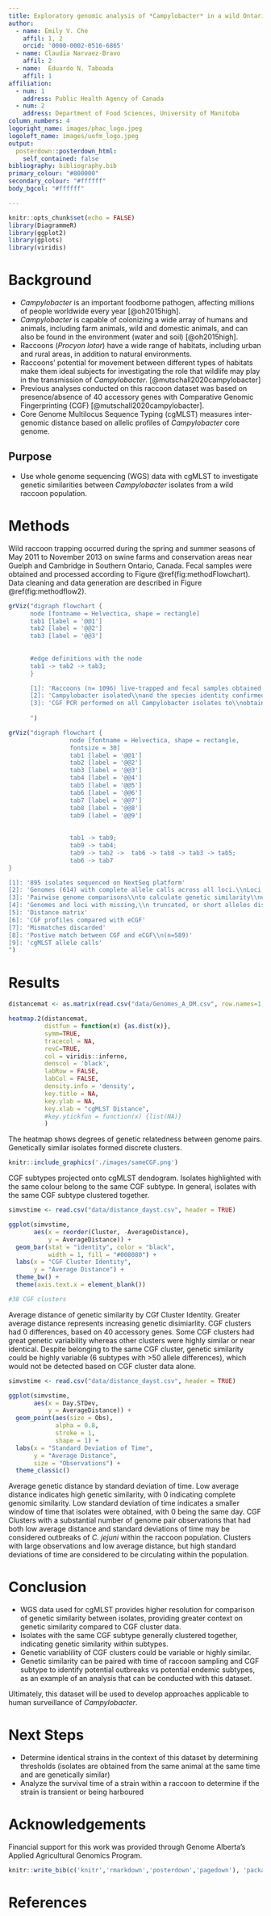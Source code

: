 ```yaml
---
title: Exploratory genomic analysis of *Campylobacter* in a wild Ontario raccoon population 
author:
  - name: Emily V. Che
    affil: 1, 2
    orcid: '0000-0002-0516-6865'
  - name: Claudia Narvaez-Bravo
    affil: 2
  - name:  Eduardo N. Taboada
    affil: 1  
affiliation:
  - num: 1
    address: Public Health Agency of Canada
  - num: 2
    address: Department of Food Sciences, University of Manitoba
column_numbers: 4
logoright_name: images/phac_logo.jpeg
logoleft_name: images/uofm_logo.jpeg
output: 
  posterdown::posterdown_html:
    self_contained: false
bibliography: bibliography.bib
primary_colour: "#800000"
secondary_colour: "#ffffff"
body_bgcol: "#ffffff"

---
```


```r
knitr::opts_chunk$set(echo = FALSE)
library(DiagrammeR)
library(ggplot2)
library(gplots)
library(viridis)

```

# Background

- *Campylobacter* is an important foodborne pathogen, affecting millions of people worldwide every year [@oh2015high].
-	*Campylobacter* is capable of colonizing a wide array of humans and animals, including farm animals, wild and domestic animals, and can also be found in the environment (water and soil) [@oh2015high]. 
-	Raccoons (*Procyon lotor*) have a wide range of habitats, including urban and rural areas, in addition to natural environments. 
-	Raccoons’ potential for movement between different types of habitats make them ideal subjects for investigating the role that wildlife may play in the transmission of *Campylobacter*. [@mutschall2020campylobacter]
- Previous analyses conducted on this raccoon dataset was based on presence/absence of 40 accessory genes with Comparative Genomic Fingerprinting (CGF) [@mutschall2020campylobacter]. 
- Core Genome Multilocus Sequence Typing (cgMLST) measures inter-genomic distance based on allelic profiles of *Campylobacter* core genome. 


## Purpose

- Use whole genome sequencing (WGS) data with cgMLST to investigate genetic similarities between *Campylobacter* isolates from a wild raccoon population. 

# Methods

Wild raccoon trapping occurred during the spring and summer seasons of May 2011 to November 2013 on swine farms and conservation areas near Guelph and Cambridge in Southern Ontario, Canada. Fecal samples were obtained and processed according to Figure \@ref(fig:methodFlowchart). Data cleaning and data generation are described in Figure \@ref(fig:methodflow2). 

```r
grViz("digraph flowchart {
      node [fontname = Helvectica, shape = rectangle]
      tab1 [label = '@@1']
      tab2 [label = '@@2']
      tab3 [label = '@@3']
    
      
      #edge definitions with the node
      tab1 -> tab2 -> tab3;
      }

      [1]: 'Raccoons (n= 1096) live-trapped and fecal samples obtained'
      [2]: 'Campylobacter isolated\\nand the species identity confirmed with PCR'
      [3]: 'CGF PCR performed on all Campylobacter isolates to\\nobtain binary fingerpints, which were assigned a subtype'
      
      ")
```


```r
grViz("digraph flowchart {
                 node [fontname = Helvectica, shape = rectangle,
                 fontsize = 30]
                 tab1 [label = '@@1']
                 tab2 [label = '@@2']
                 tab3 [label = '@@3']
                 tab4 [label = '@@4']
                 tab5 [label = '@@5']
                 tab6 [label = '@@6']
                 tab7 [label = '@@7']
                 tab8 [label = '@@8']
                 tab9 [label = '@@9']
                 
                 
                 tab1 -> tab9;
                 tab9 -> tab4;
                 tab9 -> tab2 ->  tab6 -> tab8 -> tab3 -> tab5;
                 tab6 -> tab7
}

[1]: '895 isolates sequenced on NextSeq platform'
[2]: 'Genomes (614) with complete allele calls across all loci.\\nLoci (685) with complete alleles across all genomes'
[3]: 'Pairwise genome comparisons\\nto calculate genetic similarity\\nusing GrapeTree'
[4]: 'Genomes and loci with missing,\\n truncated, or short alleles discarded'
[5]: 'Distance matrix'
[6]: 'CGF profiles compared with eCGF'
[7]: 'Mismatches discarded'
[8]: 'Postive match between CGF and eCGF\\n(n=589)'
[9]: 'cgMLST allele calls'
")
```


# Results


```r
distancemat <- as.matrix(read.csv("data/Genomes_A_DM.csv", row.names=1, header = TRUE))

heatmap.2(distancemat,
          distfun = function(x) {as.dist(x)},
          symm=TRUE,
          tracecol = NA,
          revC=TRUE,
          col = viridis::inferno,
          denscol = 'black',
          labRow = FALSE,
          labCol = FALSE,
          density.info = 'density',
          key.title = NA,
          key.ylab = NA,
          key.xlab = "cgMLST Distance",
          #key.ytickfun = function(x) {list(NA)}
          )
```

The heatmap shows degrees of genetic relatedness between genome pairs. Genetically similar isolates formed discrete clusters. 


```r
knitr::include_graphics('./images/sameCGF.png')

```
CGF subtypes projected onto cgMLST dendogram. Isolates highlighted with the same colour belong to the same CGF subtype. In general, isolates with the same CGF subtype clustered together. 


```r
simvstime <- read.csv("data/distance_dayst.csv", header = TRUE)

ggplot(simvstime,
       aes(x = reorder(Cluster, -AverageDistance),
           y = AverageDistance)) +
  geom_bar(stat = "identity", color = "black", 
           width = 1, fill = "#008080") +
  labs(x = "CGF Cluster Identity",
       y = "Average Distance") +
  theme_bw() +
  theme(axis.text.x = element_blank())

#38 CGF clusters

```
Average distance of genetic similarity by CGf Cluster Identity. Greater average distance represents increasing genetic disimiarlity. CGF clusters had 0 differences, based on 40 accessory genes. Some CGF clusters had great genetic variability whereas other clusters were highly similar or near identical. Despite belonging to the same CGF cluster, genetic similarity could be highly variable (6 subtypes with >50 allele differences), which would not be detected based on CGF cluster data alone. 


```r
simvstime <- read.csv("data/distance_dayst.csv", header = TRUE)

ggplot(simvstime,
       aes(x = Day.STDev,
           y = AverageDistance)) +
  geom_point(aes(size = Obs),
             alpha = 0.8,
             stroke = 1,
             shape = 1) +
  labs(x = "Standard Deviation of Time",
       y = "Average Distance",
       size = "Observations") +
  theme_classic()


```

Average genetic distance by standard deviation of time. Low average distance indicates high genetic similarity, with 0 indicating complete genomic similarity. Low standard deviation of time indicates a smaller window of time that isolates were obtained, with 0 being the same day. CGF Clusters with a substantial number of genome pair observations that had both low average distance and standard deviations of time may be considered outbreaks of *C. jejuni* within the raccoon population. Clusters with large observations and low average distance, but high standard deviations of time are considered to be circulating within the population. 


# Conclusion

- WGS data used for cgMLST provides higher resolution for comparison of genetic similarity between isolates, providing greater context on genetic similarity compared to CGF cluster data.
- Isolates with the same CGF subtype generally clustered together, indicating genetic similarity within subtypes. 
- Genetic variablility of CGF clusters could be variable or highly similar. 
- Genetic similarity can be paired with time of raccoon sampling and CGF subtype to identify potential outbreaks vs potential endemic subtypes, as an example of an analysis that can be conducted with this dataset. 


Ultimately, this dataset will be used to develop approaches applicable to human surveillance of *Campylobacter*.

# Next Steps


- Determine identical strains in the context of this dataset by determining thresholds (isolates are obtained from the same animal at the same time and are genetically similar)
- Analyze the survival time of a strain within a raccoon to determine if the strain is transient or being harboured
 

# Acknowledgements

Financial support for this work was provided through Genome Alberta's Applied Agricultural Genomics Program. 

```r
knitr::write_bib(c('knitr','rmarkdown','posterdown','pagedown'), 'packages.bib')
```

# References
